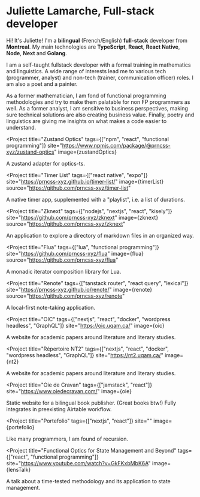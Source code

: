
<Flex direction="y" gap={10}>
<MainText>

# Juliette Lamarche, Full-stack developer

Hi! It's Juliette! I'm a **bilingual** (French/English) **full-stack** developer from **Montreal**. My main technologies are **TypeScript**, **React**, **React Native**, **Node**, **Next** and **Golang**.

I am a self-taught fullstack developer with a formal training in mathematics and linguistics. A wide range of interests lead me to various tech (programmer, analyst) and non-tech (trainer, communication officer) roles. I am also a poet and a painter.

As a former mathematician, I am fond of functional programming methodologies and try to make them palatable for non FP programmers as well. As a former analyst, I am sensitive to business perspectives, making sure technical solutions are also creating business value. Finally, poetry and linguistics are giving me insights on what makes a code easier to understand.

</MainText>

<PackagesSection>

<Project 
  title="Zustand Optics" 
  tags={["npm", "react", "functional programming"]}
  site="https://www.npmjs.com/package/@prncss-xyz/zustand-optics"
  image={zustandOptics}
>

 A zustand adapter for optics-ts.

</Project>

</PackagesSection>

<ProjectsSection>

<Project 
  title="Timer List" 
  tags={["react native", "expo"]} 
  site="https://prncss-xyz.github.io/timer-list/"
  image={timerList}
  source="https://github.com/prncss-xyz/timer-list"
>

A native timer app, supplemented with a "playlist", i.e. a list of durations. 

</Project>

<Project 
  title="Zknext" 
  tags={["nodejs", "nextjs", "react", "kisely"]} 
  site="https://github.com/prncss-xyz/zknext"
  image={zknext}
  source="https://github.com/prncss-xyz/zknext"
>

An application to explore a directory of markdown files in an organized way. 

</Project>

<Project
  title="Flua"
  tags={["lua", "functional programming"]}
  site="https://github.com/prncss-xyz/flua"
  image={flua}
  source="https://github.com/prncss-xyz/flua"
>

A monadic iterator composition library for Lua.

</Project>

<Project
  title="Renote"
  tags={["tanstack router", "react query", "lexical"]}
  site="https://prncss-xyz.github.io/renote/"
  image={renote}
  source="https://github.com/prncss-xyz/renote"
>

A local-first note-taking application.

</Project>

</ProjectsSection>

<RealizationsSection>

<Project 
  title="OIC" 
  tags={["nextjs", "react", "docker", "wordpress headless", "GraphQL"]} 
  site="https://oic.uqam.ca/"
  image={oic}
>

A website for academic papers around literature and literary studies.

</Project>

<Project 
  title="Répertoire NT2" 
  tags={["nextjs", "react", "docker", "wordpress headless", "GraphQL"]} 
  site="https://nt2.uqam.ca/"
  image={nt2}
>

A website for academic papers around literature and literary studies.

</Project>

<Project 
  title="Oie de Cravan" 
  tags={["jamstack", "react"]} 
  site="https://www.oiedecravan.com/"
  image={oie}
>

Static website for a bilingual book publisher. (Great books btw!) Fully integrates in preexisting Airtable workflow.

</Project>

<Project 
  title="Portefolio" 
  tags={["nextjs", "react"]} 
  site=""
  image={portefolio}
>

Like many programmers, I am found of recursion.

</Project>

</RealizationsSection>

<TalksSection>

<Project
  title="Functional Optics for State Management and Beyond"
  tags={["react", "functional programming"]}
  site="https://www.youtube.com/watch?v=GkFKxbMbK6A"
  image={lensTalk}
>

A talk about a time-tested methodology and its application to state management.

</Project>

</TalksSection>
</Flex>
